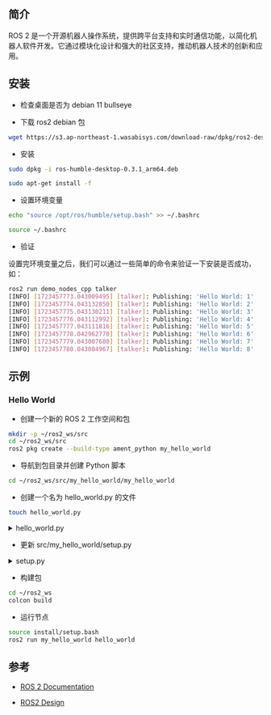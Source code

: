 ## 简介

ROS 2 是一个开源机器人操作系统，提供跨平台支持和实时通信功能，以简化机器人软件开发。它通过模块化设计和强大的社区支持，推动机器人技术的创新和应用。

## 安装

- 检查桌面是否为 debian 11 bullseye

- 下载 ros2 debian 包

```bash
wget https://s3.ap-northeast-1.wasabisys.com/download-raw/dpkg/ros2-desktop/debian/bullseye/ros-humble-desktop-0.3.1_arm64.deb
```

- 安装

```bash
sudo dpkg -i ros-humble-desktop-0.3.1_arm64.deb

sudo apt-get install -f
```

- 设置环境变量

```bash
echo "source /opt/ros/humble/setup.bash" >> ~/.bashrc

source ~/.bashrc
```

- 验证

设置完环境变量之后，我们可以通过一些简单的命令来验证一下安装是否成功， 如：

```bash
ros2 run demo_nodes_cpp talker
[INFO] [1723457773.043009495] [talker]: Publishing: 'Hello World: 1'
[INFO] [1723457774.043132850] [talker]: Publishing: 'Hello World: 2'
[INFO] [1723457775.043130211] [talker]: Publishing: 'Hello World: 3'
[INFO] [1723457776.043112992] [talker]: Publishing: 'Hello World: 4'
[INFO] [1723457777.043111816] [talker]: Publishing: 'Hello World: 5'
[INFO] [1723457778.042962770] [talker]: Publishing: 'Hello World: 6'
[INFO] [1723457779.043007680] [talker]: Publishing: 'Hello World: 7'
[INFO] [1723457780.043084967] [talker]: Publishing: 'Hello World: 8'
```

## 示例

### Hello World

- 创建一个新的 ROS 2 工作空间和包

```bash
mkdir -p ~/ros2_ws/src
cd ~/ros2_ws/src
ros2 pkg create --build-type ament_python my_hello_world
```

- 导航到包目录并创建 Python 脚本

```bash
cd ~/ros2_ws/src/my_hello_world/my_hello_world
```

- 创建一个名为 hello_world.py 的文件

```bash
touch hello_world.py
```

<!-- prettier-ignore-start -->

<details>

<summary>hello_world.py</summary>

```py

import rclpy
from rclpy.node import Node

class HelloWorldNode(Node):
    def __init__(self):
        super().__init__('hello_world_node')
        self.get_logger().info('Hello, World!')

def main(args=None):
    rclpy.init(args=args)
    node = HelloWorldNode()
    rclpy.spin(node)
    node.destroy_node()
    rclpy.shutdown()

if __name__ == '__main__':
    main()

```

</details>

<!-- prettier-ignore-end -->

- 更新 src/my_hello_world/setup.py

<details>
<summary>setup.py</summary>

```py

from setuptools import setup

package_name = 'my_hello_world'

setup(
    name=package_name,
    version='0.0.0',
    packages=[package_name],
    data_files=[
        ('share/ament_index/resource_index/packages',
            ['resource/' + package_name]),
        ('share/' + package_name, ['package.xml']),
    ],
    install_requires=['setuptools'],
    zip_safe=True,
    maintainer='radxa',
    maintainer_email='radxa@todo.todo',
    description='TODO: Package description',
    license='TODO: License declaration',
    tests_require=['pytest'],
    entry_points={
        'console_scripts': [
        	'hello_world = my_hello_world.hello_world:main'
	],
    },
)

```

</details>

- 构建包

```bash
cd ~/ros2_ws
colcon build
```

- 运行节点

```bash
source install/setup.bash
ros2 run my_hello_world hello_world
```

## 参考

- [ROS 2 Documentation](https://docs.ros.org/en/foxy/index.html)

- [ROS2 Design](https://design.ros2.org/)
